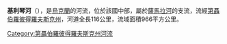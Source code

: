 '''基利琴河'''（{{lang-uk|Кільчень}}），是[[烏克蘭|烏克蘭]]的河流，位於該國中部，屬於[[薩馬拉河_(第聶伯河支流)|薩馬拉河]]的支流，流經[[第聶伯羅彼得羅夫斯克州|第聶伯羅彼得羅夫斯克州]]，河道全長116公里，流域面積966平方公里。

{{DEFAULTSORT:Кільчень (річка)}}
[[Category:第聶伯羅彼得羅夫斯克州河流|Category:第聶伯羅彼得羅夫斯克州河流]]


{{Ukraine-river-stub}}